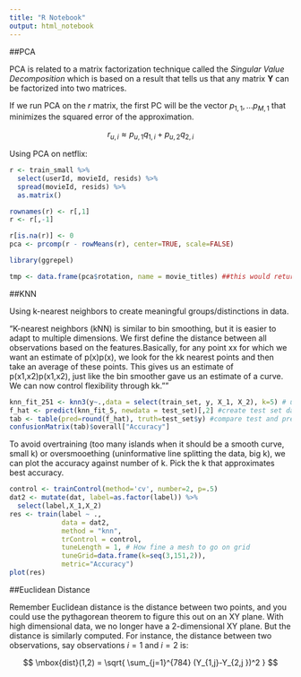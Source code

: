 ```yaml
---
title: "R Notebook"
output: html_notebook
---
```

##PCA

PCA is related to a matrix factorization technique called the _Singular Value Decomposition_ which is based on a result that tells us that any matrix $\mathbf{Y}$ can be factorized into two matrices.

If we run PCA on the $r$ matrix, the first PC will be the vector $p_{1,1}, \dots p_{M,1}$ that minimizes the squared error of the approximation. 

$$
r_{u,i} \approx p_{u,1} q_{1,i} + p_{u,2} q_{2,i}
$$

Using PCA on netflix:
```r

r <- train_small %>% 
  select(userId, movieId, resids) %>%
  spread(movieId, resids) %>% 
  as.matrix()

rownames(r) <- r[,1]
r <- r[,-1]

r[is.na(r)] <- 0
pca <- prcomp(r - rowMeans(r), center=TRUE, scale=FALSE) 

library(ggrepel)

tmp <- data.frame(pca$rotation, name = movie_titles) ##this would return the loadings for each variable and every principal component
```


##KNN

Using k-nearest neighbors to create meaningful groups/distinctions in data. 

"K-nearest neighbors (kNN) is similar to bin smoothing, but it is easier to adapt to multiple dimensions. We first define the distance between all observations based on the features.Basically, for any point xx for which we want an estimate of p(x)p(x), we look for the kk nearest points and then take an average of these points. This gives us an estimate of p(x1,x2)p(x1,x2), just like the bin smoother gave us an estimate of a curve. We can now control flexibility through kk.""

```r
knn_fit_251 <- knn3(y~.,data = select(train_set, y, X_1, X_2), k=5) # use knn on training data, default k is 5
f_hat <- predict(knn_fit_5, newdata = test_set)[,2] #create test set data using knn
tab <- table(pred=round(f_hat), truth=test_set$y) #compare test and predict
confusionMatrix(tab)$overall["Accuracy"]
```

To avoid overtraining (too many islands when it should be a smooth curve, small k) or oversmooething (uninformative line splitting the data, big k), we can plot the accuracy against number of k. Pick the k that approximates best accuracy. 

```r
control <- trainControl(method='cv', number=2, p=.5)
dat2 <- mutate(dat, label=as.factor(label)) %>%
  select(label,X_1,X_2)
res <- train(label ~ .,
             data = dat2,
             method = "knn",
             trControl = control,
             tuneLength = 1, # How fine a mesh to go on grid
             tuneGrid=data.frame(k=seq(3,151,2)),
             metric="Accuracy")
plot(res)
```

##Euclidean Distance

Remember Euclidean distance is the distance between two points, and you could use the pythagorean theorem to figure this out on an XY plane. With high dimensional data, we no longer have a 2-dimensional XY plane. But the distance is similarly computed. For instance, the distance between two observations, say observations $i=1$ and $i=2$ is:

$$
\mbox{dist}(1,2) = \sqrt{ \sum_{j=1}^{784} (Y_{1,j}-Y_{2,j })^2 }
$$ 
